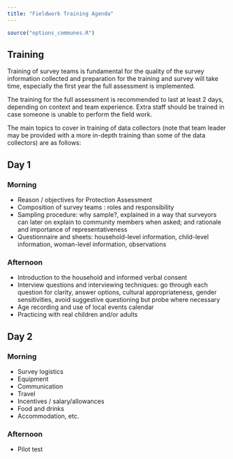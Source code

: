 ---
title: "Fieldwork Training Agenda"
---

```{r options_communes, include=FALSE}
source("options_communes.R")
```

##  Training

Training of survey teams is fundamental for the quality of the survey information collected and preparation for the training and survey will take time, especially the first year the full assessment is implemented.

The training for the full assessment is recommended to last at least 2 days, depending on context and team experience. Extra staff should be trained in case someone is unable to perform the field work. 

The main topics to cover in training of data collectors (note that team leader may be provided with a more in-depth training than some of the data collectors) are as follows:

## Day 1

### Morning
* Reason / objectives for Protection Assessment
* Composition of survey teams : roles and responsibility
* Sampling procedure: why sample?, explained in a way that surveyors can later on explain to community members when asked; and rationale and importance of representativeness
* Questionnaire and sheets: household-level information, child-level information, woman-level information, observations

### Afternoon
* Introduction to the household and informed verbal consent
* Interview questions and interviewing techniques: go through each question for clarity, answer options, cultural appropriateness, gender sensitivities, avoid suggestive questioning but probe where necessary
* Age recording and use of local events calendar
* Practicing with real children and/or adults

## Day 2 

### Morning
* Survey logistics
* Equipment
* Communication
* Travel
* Incentives / salary/allowances
* Food and drinks
* Accommodation, etc.

### Afternoon
* Pilot test

